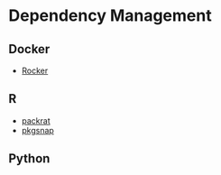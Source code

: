 # Dependency Management

## Docker

* [Rocker](https://github.com/rocker-org/rocker)

## R

* [packrat](https://rstudio.github.io/packrat/)
* [pkgsnap](https://github.com/mangothecat/pkgsnap)

## Python